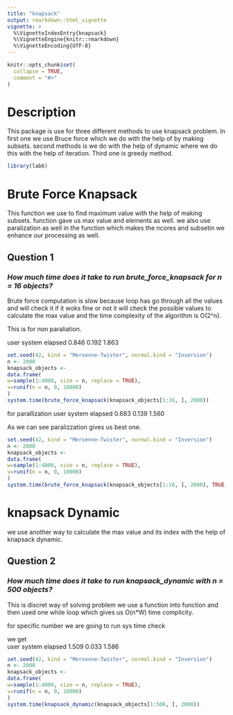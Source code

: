 ```yaml
---
title: "knapsack"
output: rmarkdown::html_vignette
vignette: >
  %\VignetteIndexEntry{knapsack}
  %\VignetteEngine{knitr::rmarkdown}
  %\VignetteEncoding{UTF-8}
---
```


```r
knitr::opts_chunk$set(
  collapse = TRUE,
  comment = "#>"
)
```
# Description 

This package is use for three different  methods to use knapsack problem.
In first one we use Bruce force which we do with the help of by making subsets.
second methods is we do with the help of dynamic where we do this with the help of iteration.
Third one is greedy method.



```r
library(lab6)
```
# Brute Force Knapsack
This function we use to find maximum value with the help of making subsets. function gave us max value and elements as well.
we also use paralization as well in the function which makes the ncores and subsetin we enhance our processing as well.

## Question 1
### *How much time does it take to run brute_force_knapsack for n = 16 objects?*
Brute force computation is slow because loop has go through all the values and will check it if it woks fine or not it will check the possible values to calculate the max value and the time complexity of the algorithm is O(2^n).

This is for non paraliation.

  user       system       elapsed 
  0.846      0.192        1.863 
  
```r

set.seed(42, kind = "Mersenne-Twister", normal.kind = "Inversion")
n <- 2000
knapsack_objects <-
data.frame(
w=sample(1:4000, size = n, replace = TRUE),
v=runif(n = n, 0, 10000)
)
system.time(brute_force_knapsack(knapsack_objects[1:16, ], 2000))
```

for parallization
 user                  system                 elapsed 
  0.683                0.139                   1.560 


As we can see paralizzation gives us best one.
```r

set.seed(42, kind = "Mersenne-Twister", normal.kind = "Inversion")
n <- 2000
knapsack_objects <-
data.frame(
w=sample(1:4000, size = n, replace = TRUE),
v=runif(n = n, 0, 10000)
)
system.time(brute_force_knapsack(knapsack_objects[1:16, ], 2000), TRUE)
```
# knapsack Dynamic
we use another way to calculate the max value and its index with the help of knapsack dynamic.



## Question 2
### *How much time does it take to run knapsack_dynamic with n = 500 objects?*

This is discret way of solving problem we use a function into function and then used one while loop 
which gives us O(n*W) time complicity.

for specific number we are going to run sys time check

we get   
   user      system          elapsed 
  1.509      0.033            1.586 

```r

set.seed(42, kind = "Mersenne-Twister", normal.kind = "Inversion")
n <- 2000
knapsack_objects <-
data.frame(
w=sample(1:4000, size = n, replace = TRUE),
v=runif(n = n, 0, 10000)
)
system.time(knapsack_dynamic(knapsack_objects[1:500, ], 2000))
```
